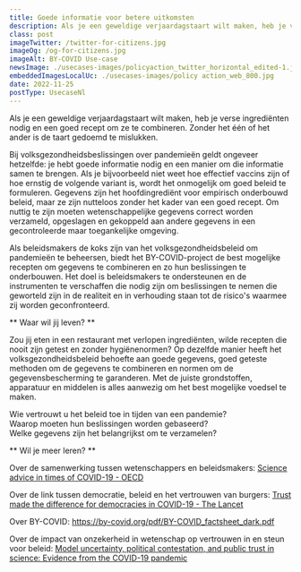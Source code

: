 ```yaml
---
title: Goede informatie voor betere uitkomsten
description: Als je een geweldige verjaardagstaart wilt maken, heb je verse ingrediënten nodig en een goed recept om ze te combineren.
class: post
imageTwitter: /twitter-for-citizens.jpg
imageOg: /og-for-citizens.jpg
imageAlt: BY-COVID Use-case
newsImage: ./usecases-images/policyaction_twitter_horizontal_edited-1.jpg
embeddedImagesLocalUc: ./usecases-images/policy action_web_800.jpg
date: 2022-11-25
postType: UsecaseNl
---
```


Als je een geweldige verjaardagstaart wilt maken, heb je verse ingrediënten nodig en een goed recept om ze te combineren. Zonder het één of het ander is de taart gedoemd te mislukken. 

Bij volksgezondheidsbeslissingen over pandemieën geldt ongeveer hetzelfde: je hebt goede informatie nodig en een manier om die informatie samen te brengen. Als je bijvoorbeeld niet weet hoe effectief vaccins zijn of hoe ernstig de volgende variant is, wordt het onmogelijk om goed beleid te formuleren. Gegevens zijn het hoofdingrediënt voor empirisch onderbouwd beleid, maar ze zijn nutteloos zonder het kader van een goed recept. Om nuttig te zijn moeten wetenschappelijke gegevens correct worden verzameld, opgeslagen en gekoppeld aan andere gegevens in een gecontroleerde maar toegankelijke omgeving. 

Als beleidsmakers de koks zijn van het volksgezondheidsbeleid om pandemieën te beheersen, biedt het BY-COVID-project de best mogelijke recepten om gegevens te combineren en zo hun beslissingen te onderbouwen. Het doel is beleidsmakers te ondersteunen en de instrumenten te verschaffen die nodig zijn om beslissingen te nemen die geworteld zijn in de realiteit en in verhouding staan tot de risico's waarmee zij worden geconfronteerd.

** Waar wil jij leven? **

Zou jij eten in een restaurant met verlopen ingrediënten, wilde recepten die nooit zijn getest en zonder hygiënenormen? Op dezelfde manier heeft het volksgezondheidsbeleid behoefte aan goede gegevens, goed geteste methoden om de gegevens te combineren en normen om de gegevensbescherming te garanderen. Met de juiste grondstoffen, apparatuur en middelen is alles aanwezig om het best mogelijke voedsel te maken.

Wie vertrouwt u het beleid toe in tijden van een pandemie? <br />
Waarop moeten hun beslissingen worden gebaseerd? <br />
Welke gegevens zijn het belangrijkst om te verzamelen?

** Wil je meer leren? **

Over de samenwerking tussen wetenschappers en beleidsmakers: [Science advice in times of COVID-19 - OECD](https://www.oecd.org/sti/science-technology-innovation-outlook/Science-advice-COVID/)

Over de link tussen democratie, beleid en het vertrouwen van burgers: [Trust made the difference for democracies in COVID-19 - The Lancet](https://www.thelancet.com/journals/lancet/article/PIIS0140-6736(22)01532-X/fulltext)

Over BY-COVID: https://by-covid.org/pdf/BY-COVID_factsheet_dark.pdf

Over de impact van onzekerheid in wetenschap op vertrouwen in en steun voor beleid: [Model uncertainty, political contestation, and public trust in science: Evidence from the COVID-19 pandemic](https://www.science.org/doi/full/10.1126/sciadv.abd4563)
